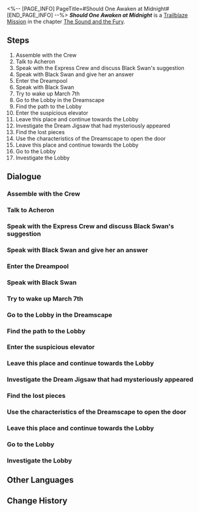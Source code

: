 <%-- [PAGE_INFO]
PageTitle=#Should One Awaken at Midnight#
[END_PAGE_INFO] --%>
{{Stub|Dialogue.}}
{{Mission Infobox
|id            = 1030601
|title         = 
|image         = {{subst:void|<!--$UPLOAD:<<SpriteOutput/Chronicle/1030601_f.png>-<Mission Should One Awaken at Midnight Stelle.png>-<Fate's Atlas Images>>-->}}{{subst:void|<!--$UPLOAD:<<SpriteOutput/Chronicle/1030601_m.png>-<Mission Should One Awaken at Midnight Caelus.png>-<Fate's Atlas Images>>-->}}
<gallery>
Mission Should One Awaken at Midnight Stelle.png|Stelle
Mission Should One Awaken at Midnight Caelus.png|Caelus
</gallery>
|type          = Trailblaze
|event_name    = 
|chapter       = The Sound and the Fury
|requirements  = [[Trailblaze Mission]] ''[[Through a Glass Darkly]]'' completed
|summary       = Firefly vanished under the blade of "death." What has happened in this sweet dream?
|characters    = Acheron; Black Swan; Firefly; Himeko; March 7th; Trailblazer; Welt
|startLocation = [[Penacony]] - [[The Reverie (Reality)]]
|world         = Penacony
|area          = The Reverie (Reality)
|prev          = Through a Glass Darkly
|next          = Whodunit
|rewards       = Trailblaze EXP*700; Stellar Jade*90; Traveler's Guide*9; Lost Crystal*6; Clock Credits*350; "The Big Sleep"*1 { text = "The Big Sleep" }; Credit*100,000
}}
'''''Should One Awaken at Midnight''''' is a [[Trailblaze Mission]] in the chapter [[The Sound and the Fury]].

==Steps==
# Assemble with the Crew
# Talk to Acheron
# Speak with the Express Crew and discuss Black Swan's suggestion
# Speak with Black Swan and give her an answer
# Enter the Dreampool
# Speak with Black Swan
# Try to wake up March 7th
# Go to the Lobby in the Dreamscape
# Find the path to the Lobby
# Enter the suspicious elevator
# Leave this place and continue towards the Lobby
# Investigate the Dream Jigsaw that had mysteriously appeared
# Find the lost pieces
# Use the characteristics of the Dreamscape to open the door
# Leave this place and continue towards the Lobby
# Go to the Lobby
# Investigate the Lobby

<!--
==Gameplay Notes==

--><!--
==Trial Character==

-->
==Dialogue==
{{Stub Dialogue}}

===Assemble with the Crew{{subst:void|<!--103060101-->}}===
{{Mission Description|type=trailblaze|location=The Reverie (Reality)|At the critical moment, a Memokeeper named Black Swan pulls you back to reality. She knows that you are in a rush but hopes that you will calm down first and reassure your companions that you are safe... They have been waiting all this time for you to wake from your coma.<br />Although, you can't help but wonder &mdash; why does every visitor in Penacony look so strange?}}
{{Dialogue Start}}
:{{tx}}
{{Dialogue End}}

===Talk to Acheron{{subst:void|<!--103060133-->}}===
{{Mission Description|type=trailblaze|location=The Reverie (Dreamscape)|update|Firefly has been taken by "death." She was a gentle and brave girl... Perhaps you should join the Ranger in mourning her.}}
{{Dialogue Start}}
:{{tx}}
{{Dialogue End}}

===Speak with the Express Crew and discuss Black Swan's suggestion{{subst:void|<!--103060121-->}}===
{{Mission Description|type=trailblaze|location=The Reverie (Reality)|update|The reunion with the Crew is indeed not as harmonious as you expected. She comes to you with a condition: She will save your life in return for the Crew's collaboration.<br />Everyone says that the Memokeepers of the Garden of Recollection are the most fearsome... You should discuss your decision carefully before giving her an answer.}}
{{Dialogue Start}}
:{{tx}}
{{Dialogue End}}

===Speak with Black Swan and give her an answer{{subst:void|<!--103060132-->}}===
{{Mission Description|type=trailblaze|location=The Reverie (Reality)|update|After considering every factor, you have decided to cooperate with this Memokeeper.<br />Now, it is time to give her the conclusion that you have reached.}}
{{Dialogue Start}}
:{{tx}}
{{Dialogue End}}

===Enter the Dreampool{{subst:void|<!--103060102-->}}===
{{Mission Description|type=trailblaze|location=The Reverie (Reality)|update|Although the negotiation process was a little uncertain at times, at least everyone is happy with the results. With Black Swan's company, you should be able to avoid any danger in the "real Memory Zone."<br />Enter the code that Silver Wolf gave you into the Dreampool and prepare to witness the true nature of the Dreamscape.}}
{{Dialogue Start}}
:{{tx}}
{{Dialogue End}}

===Speak with Black Swan{{subst:void|<!--103060104-->}}===
{{Mission Description|type=trailblaze|location=The Reverie (Dreamscape)|update|With Silver Wolf's assistance, you successfully arrived at the true Dreamscape &mdash; This place seems almost identical to what you have already experienced in your dreams... Perhaps you've even grown tired of this. Not to worry. Black Swan will serve as your guide here and take you on a relaxing and enjoyable Memory Zone adventure &mdash;<br />&mdash;If only that is the case. Either way, you must meet with her.}}
{{Dialogue Start}}
:{{tx}}
{{Dialogue End}}

===Try to wake up March 7th{{subst:void|<!--103060105-->}}===
{{Mission Description|type=trailblaze|location=The Reverie (Dreamscape)|update|Black Swan leads you forward in the Memory Zone. For safety's sake, maybe you should consider waking up March 7th to travel with you.}}
{{Dialogue Start}}
:{{tx}}
{{Dialogue End}}

===Go to the Lobby in the Dreamscape{{subst:void|<!--103060106-->}}===
{{Mission Description|type=trailblaze|location=The Reverie (Dreamscape)|update|Having learned of how your companions have become scattered, Black Swan continues to lead you forward in the Memory Zone. If everyone is able to protect themselves, then you should be able to meet up again in the dream hotel lobby.}}
{{Dialogue Start}}
:{{tx}}
{{Dialogue End}}

===Find the path to the Lobby{{subst:void|<!--103060108-->}}===
{{Mission Description|type=trailblaze|location=The Reverie (Dreamscape)|update|Having learned of how your companions have become scattered, Black Swan continues to lead you forward in the Memory Zone. Along the way, you unexpectedly encounter the Galaxy Ranger, who is here searching for secrets (though she gave sufficient reasons for her to be here, you have reasons to suspect that she just got lost again.)<br />Now, with the assistance of this Ranger, it should be no trouble for you all to make it to the hotel lobby &mdash; However, Black Swan seems a little apprehensive of her... Why could this be?}}
{{Dialogue Start}}
:{{tx}}
{{Dialogue End}}

===Enter the suspicious elevator{{subst:void|<!--103060113-->}}===
{{Mission Description|type=trailblaze|location=The Reverie (Dreamscape)|update|You are just a step away from the place you arranged to meet, but a suspicious elevator blocks your path.<br />Black Swan says that the road ahead "seems to have been heavily distorted" &mdash; But what could possibly have happened in there? It seems you may have no choice but to enter the elevator to find your answer.}}
{{Dialogue Start}}
:{{tx}}
{{Dialogue End}}

===Leave this place and continue towards the Lobby{{subst:void|<!--103060114-->}}===
{{Mission Description|type=trailblaze|location=The Reverie (Dreamscape)|update|It seems that Black Swan's premonition was entirely correct. You've arrived in a severely distorted space &mdash;fortunately, there is a door here. If everything goes as expected, this door should be the exit from this space (though your adventure has been constantly plagued by the unexpected).<br />Perhaps you should open the door and leave this place immediately instead of continuing to run in circles in this tiny room.}}
{{Dialogue Start}}
:{{tx}}
{{Dialogue End}}

===Investigate the Dream Jigsaw that had mysteriously appeared{{subst:void|<!--103060117-->}}===
{{Mission Description|type=trailblaze|location=The Reverie (Dreamscape)|update|The Dreamweaver Gentleman can be seen all over Penacony, yet he has appeared before you precisely at this moment again to give you a completely unnecessary puzzle.<br />Complete this puzzle and leave this distorted Memory Zone.}}
{{Dialogue Start}}
:{{tx}}
{{Dialogue End}}

===Find the lost pieces{{subst:void|<!--103060130-->}}===
{{Dialogue Start}}
:{{tx}}
{{Dialogue End}}

===Use the characteristics of the Dreamscape to open the door{{subst:void|<!--103060123-->}}===
{{Dialogue Start}}
:{{tx}}
{{Dialogue End}}

===Leave this place and continue towards the Lobby{{subst:void|<!--103060124-->}}===
{{Mission Description|type=trailblaze|location=The Reverie (Dreamscape)|update|You successfully found the exit &mdash; It is time to continue on toward the hotel lobby.<br />Let's hope that Himeko and March 7th have already arrived there safely.}}
{{Dialogue Start}}
:{{tx}}
{{Dialogue End}}

===Go to the Lobby{{subst:void|<!--103060126-->}}===
{{Mission Description|type=trailblaze|location=The Reverie (Dreamscape)|update|The lobby is just ahead... Just what will you discover there?}}
{{Dialogue Start}}
:{{tx}}
{{Dialogue End}}

===Investigate the Lobby{{subst:void|<!--103060128-->}}===
{{Mission Description|type=trailblaze|location=The Reverie (Dreamscape)|update|You seem to see a blurred but familiar figure in the center of the lobby &mdash; Who is she? Why would she appear here?<br />And... Is this really a good thing?}}
{{Dialogue Start}}
:{{tx}}
{{Dialogue End}}

==Other Languages==
{{Other Languages
|en   = Should One Awaken at Midnight
|zhs  = 倘若在午夜醒来
|zht  = 倘若在午夜醒來
|ja   = 真夜中に目が覚めたら
|ko   = 자정에 잠에서 깨면
|es   = Si despiertas a media noche
|fr   = Les démons de minuit
|ru   = Если в полночь пробудиться
|th   = หากฟื้นตื่นกลางราตรี
|vi   = Nếu Thức Dậy Lúc Nửa Đêm
|de   = Erwacht um Mitternacht
|id   = Jika Terbangun di Tengah Malam
|pt   = Caso se Acorde à Meia-Noite
}}

==Change History==
{{Change History|2.0}}
